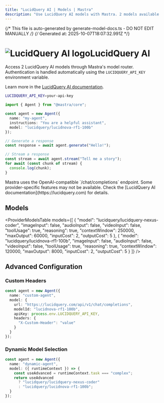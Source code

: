 ```yaml
---
title: "LucidQuery AI | Models | Mastra"
description: "Use LucidQuery AI models with Mastra. 2 models available."
---
```


{/* This file is auto-generated by generate-model-docs.ts - DO NOT EDIT MANUALLY */}
{/* Generated at: 2025-10-07T18:07:32.991Z */}



# <img src="https://models.dev/logos/lucidquery.svg" alt="LucidQuery AI logo" className="inline w-8 h-8 mr-2 align-middle dark:invert dark:brightness-0 dark:contrast-200" />LucidQuery AI

Access 2 LucidQuery AI models through Mastra's model router. Authentication is handled automatically using the `LUCIDQUERY_API_KEY` environment variable.

Learn more in the [LucidQuery AI documentation](https://lucidquery.com).

```bash
LUCIDQUERY_API_KEY=your-api-key
```

```typescript
import { Agent } from "@mastra/core";

const agent = new Agent({
  name: "my-agent",
  instructions: "You are a helpful assistant",
  model: "lucidquery/lucidnova-rf1-100b"
});

// Generate a response
const response = await agent.generate("Hello!");

// Stream a response
const stream = await agent.stream("Tell me a story");
for await (const chunk of stream) {
  console.log(chunk);
}
```

<Callout type="info">
Mastra uses the OpenAI-compatible `/chat/completions` endpoint. Some provider-specific features may not be available. Check the [LucidQuery AI documentation](https://lucidquery.com) for details.
</Callout>

## Models

<ProviderModelsTable 
  models={[
  {
    "model": "lucidquery/lucidquery-nexus-coder",
    "imageInput": false,
    "audioInput": false,
    "videoInput": false,
    "toolUsage": true,
    "reasoning": true,
    "contextWindow": 250000,
    "maxOutput": 60000,
    "inputCost": 2,
    "outputCost": 5
  },
  {
    "model": "lucidquery/lucidnova-rf1-100b",
    "imageInput": false,
    "audioInput": false,
    "videoInput": false,
    "toolUsage": true,
    "reasoning": true,
    "contextWindow": 120000,
    "maxOutput": 8000,
    "inputCost": 2,
    "outputCost": 5
  }
]}
/>

## Advanced Configuration

### Custom Headers

```typescript
const agent = new Agent({
  name: "custom-agent",
  model: {
    url: "https://lucidquery.com/api/v1/chat/completions",
    modelId: "lucidnova-rf1-100b",
    apiKey: process.env.LUCIDQUERY_API_KEY,
    headers: {
      "X-Custom-Header": "value"
    }
  }
});
```

### Dynamic Model Selection

```typescript
const agent = new Agent({
  name: "dynamic-agent",
  model: ({ runtimeContext }) => {
    const useAdvanced = runtimeContext.task === "complex";
    return useAdvanced 
      ? "lucidquery/lucidquery-nexus-coder"
      : "lucidquery/lucidnova-rf1-100b";
  }
});
```
